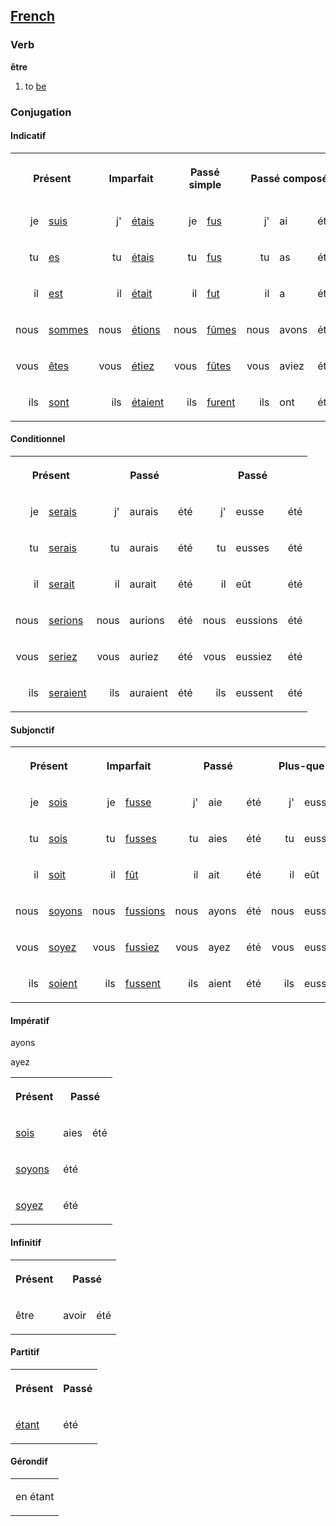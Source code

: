 ==[[French]]==
===Verb===

'''être'''

# to [[be]]

===Conjugation===
====Indicatif====

<table>
<tr><th colspan=2>Présent</th><th colspan=2>Imparfait</th><th colspan=2>Passé simple</th><th colspan=3>Passé composé</th><th colspan=3>Plus-que-parfait</th><th colspan=3>Passé antérieur</th><th colspan=2>Futur simple</th><th colspan=3>Futur antérieur</th><th colspan=3>Futur proche</th></tr>
<tr><td align="right">je</td><td>[[suis]]</td><td align="right">j'</td><td>[[étais]]</td><td align="right">je</td><td>[[fus]]</td><td align="right">j'</td><td>ai</td><td>été</td><td align="right">j'</td><td>avais</td><td>été</td><td align="right">j'</td><td>eus</td><td>été</td><td align="right">je</td><td>[[serai]]</td><td align="right">j'</td><td>aurai</td><td>été</td><td align="right">je</td><td>vais</td><td>être</td></tr>
<tr><td align="right">tu</td><td>[[es]]</td><td align="right">tu</td><td>[[étais]]</td><td align="right">tu</td><td>[[fus]]</td><td align="right">tu</td><td>as</td><td>été</td><td align="right">tu</td><td>avais</td><td>été</td><td align="right">tu</td><td>eus</td><td>été</td><td align="right">tu</td><td>[[seras]]</td><td align="right">tu</td><td>auras</td><td>été</td><td align="right">tu</td><td>vas</td><td>être</td></tr>
<tr><td align="right">il</td><td>[[est]]</td><td align="right">il</td><td>[[était]]</td><td align="right">il</td><td>[[fut]]</td><td align="right">il</td><td>a</td><td>été</td><td align="right">il</td><td>avait</td><td>été</td><td align="right">il</td><td>eut</td><td>été</td><td align="right">il</td><td>[[sera]]</td><td align="right">il</td><td>aura</td><td>été</td><td align="right">il</td><td>va</td><td>être</td></tr>
<tr><td align="right">nous</td><td>[[sommes]]</td><td align="right">nous</td><td>[[étions]]</td><td align="right">nous</td><td>[[fûmes]]</td><td align="right">nous</td><td>avons</td><td>été</td><td align="right">nous</td><td>avions</td><td>été</td><td align="right">nous</td><td>eûmes</td><td>été</td><td align="right">nous</td><td>[[serons]]</td><td align="right">nous</td><td>aurons</td><td>été</td><td align="right">nous</td><td>allons</td><td>être</td></tr>
<tr><td align="right">vous</td><td>[[êtes]]</td><td align="right">vous</td><td>[[étiez]]</td><td align="right">vous</td><td>[[fûtes]]</td><td align="right">vous</td><td>aviez</td><td>été</td><td align="right">vous</td><td>aviez</td><td>été</td><td align="right">vous</td><td>eûtes</td><td>été</td><td align="right">vous</td><td>[[serez]]</td><td align="right">vous</td><td>aurez</td><td>été</td><td align="right">vous</td><td>allez</td><td>être</td></tr>
<tr><td align="right">ils</td><td>[[sont]]</td><td align="right">ils</td><td>[[étaient]]</td><td align="right">ils</td><td>[[furent]]</td><td align="right">ils</td><td>ont</td><td>été</td><td align="right">ils</td><td>avaient</td><td>été</td><td align="right">ils</td><td>eurent</td><td>été</td><td align="right">ils</td><td>[[seront]]</td><td align="right">ils</td><td>auront</td><td>été</td><td align="right">ils</td><td>vont</td><td>être</td></tr>
</table>
====Conditionnel====
<table>
<tr><th colspan=2>Présent</th><th colspan=3>Passé</th><th colspan=3>Passé</th></tr>
<tr><td align="right">je</td><td>[[serais]]</td><td align="right">j'</td><td>aurais</td><td>été</td><td align="right">j'</td><td>eusse</td><td>été</td></tr>
<tr><td align="right">tu</td><td>[[serais]]</td><td align="right">tu</td><td>aurais</td><td>été</td><td align="right">tu</td><td>eusses</td><td>été</td></tr>
<tr><td align="right">il</td><td>[[serait]]</td><td align="right">il</td><td>aurait</td><td>été</td><td align="right">il</td><td>eût</td><td>été</td></tr>
<tr><td align="right">nous</td><td>[[serions]]</td><td align="right">nous</td><td>aurions</td><td>été</td><td align="right">nous</td><td>eussions</td><td>été</td></tr>
<tr><td align="right">vous</td><td>[[seriez]]</td><td align="right">vous</td><td>auriez</td><td>été</td><td align="right">vous</td><td>eussiez</td><td>été</td></tr>
<tr><td align="right">ils</td><td>[[seraient]]</td><td align="right">ils</td><td>auraient</td><td>été</td><td align="right">ils</td><td>eussent</td><td>été</td></tr>
</table>
====Subjonctif====
<table>
<tr><th colspan=2>Présent</th><th colspan=2>Imparfait</th><th colspan=3>Passé</th><th colspan=3>Plus-que-parfait</th></tr>
<tr><td align="right">je</td><td>[[sois]]</td><td align="right">je</td><td>[[fusse]]</td><td align="right">j'</td><td>aie</td><td>été</td><td align="right">j'</td><td>eusse</td><td>été</td></tr>
<tr><td align="right">tu</td><td>[[sois]]</td><td align="right">tu</td><td>[[fusses]]</td><td align="right">tu</td><td>aies</td><td>été</td><td align="right">tu</td><td>eusses</td><td>été</td></tr>
<tr><td align="right">il</td><td>[[soit]]</td><td align="right">il</td><td>[[fût]]</td><td align="right">il</td><td>ait</td><td>été</td><td align="right">il</td><td>eût</td><td>été</td></tr>
<tr><td align="right">nous</td><td>[[soyons]]</td><td align="right">nous</td><td>[[fussions]]</td><td align="right">nous</td><td>ayons</td><td>été</td><td align="right">nous</td><td>eussions</td><td>été</td></tr>
<tr><td align="right">vous</td><td>[[soyez]]</td><td align="right">vous</td><td>[[fussiez]]</td><td align="right">vous</td><td>ayez</td><td>été</td><td align="right">vous</td><td>eussiez</td><td>été</td></tr>
<tr><td align="right">ils</td><td>[[soient]]</td><td align="right">ils</td><td>[[fussent]]</td><td align="right">ils</td><td>aient</td><td>été</td><td align="right">ils</td><td>eussent</td><td>été</td></tr>
</table>
====Impératif====
<table>
<tr><th>Présent</th><th colspan=2>Passé</th></tr>
<tr><td>[[sois]]</td><td>aies</td><td>été</td></tr>
<tr><td>[[soyons]]</td>ayons</td><td>été</td></tr>
<tr><td>[[soyez]]</td>ayez</td><td>été</td></tr>
</table>
====Infinitif====
<table>
<tr><th>Présent</th><th colspan=2>Passé</th></tr>
<tr><td>être</td><td>avoir</td><td>été</td></tr>
</table>
====Partitif====
<table>
<tr><th>Présent</th><th>Passé</th></tr>
<tr><td>[[étant]]</td><td>été</td></tr>
</table>
====Gérondif====
<table>
<tr><td>en étant</td></tr>
</table>